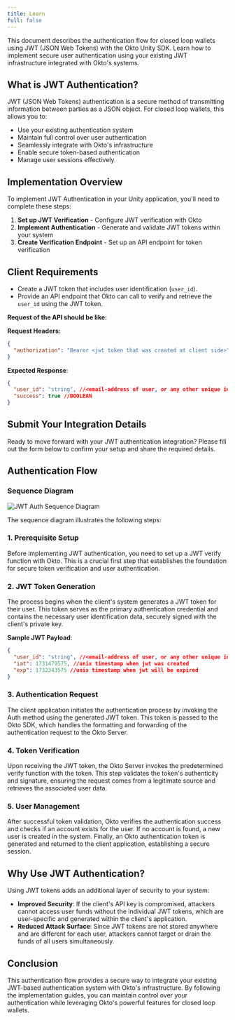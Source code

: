 ```yaml
---
title: Learn
full: false
---
```


This document describes the authentication flow for closed loop wallets using JWT (JSON Web Tokens) with the Okto Unity SDK. Learn how to implement secure user authentication using your existing JWT infrastructure integrated with Okto's systems.


## What is JWT Authentication?

JWT (JSON Web Tokens) authentication is a secure method of transmitting information between parties as a JSON object. For closed loop wallets, this allows you to:

- Use your existing authentication system
- Maintain full control over user authentication
- Seamlessly integrate with Okto's infrastructure
- Enable secure token-based authentication
- Manage user sessions effectively

## Implementation Overview

To implement JWT Authentication in your Unity application, you'll need to complete these steps:

1. **Set up JWT Verification** - Configure JWT verification with Okto
2. **Implement Authentication** - Generate and validate JWT tokens within your system
3. **Create Verification Endpoint** - Set up an API endpoint for token verification

## Client Requirements

- Create a JWT token that includes user identification (`user_id`).
- Provide an API endpoint that Okto can call to verify and retrieve the `user_id` using the JWT token.

**Request of the API should be like:**

**Request Headers:**

```json
{
  "authorization": "Bearer <jwt token that was created at client side>"
}
```

**Expected Response**:

```json
{
  "user_id": "string", //<email-address of user, or any other unique identification of user>,
  "success": true //BOOLEAN
}
```

## Submit Your Integration Details

Ready to move forward with your JWT authentication integration? Please fill out the form below to confirm your setup and share the required details.

<TypeformEmbed id="JOvE1w2S" />

## Authentication Flow

### Sequence Diagram

![JWT Auth Sequence Diagram](/images/jwt-auth-sequence-diagram.png)

The sequence diagram illustrates the following steps:

### 1. Prerequisite Setup

Before implementing JWT authentication, you need to set up a JWT verify function with Okto. This is a crucial first step that establishes the foundation for secure token verification and user authentication.

### 2. JWT Token Generation

The process begins when the client's system generates a JWT token for their user. This token serves as the primary authentication credential and contains the necessary user identification data, securely signed with the client's private key.

**Sample JWT Payload**:

```json
{
  "user_id": "string", //<email-address of user, or any other unique identification of user>,
  "iat": 1731479575, //unix timestamp when jwt was created
  "exp": 1732343575 //unix timestamp when jwt will be expired
}
```

### 3. Authentication Request

The client application initiates the authentication process by invoking the Auth method using the generated JWT token. This token is passed to the Okto SDK, which handles the formatting and forwarding of the authentication request to the Okto Server.

### 4. Token Verification

Upon receiving the JWT token, the Okto Server invokes the predetermined verify function with the token. This step validates the token's authenticity and signature, ensuring the request comes from a legitimate source and retrieves the associated user data.

### 5. User Management

After successful token validation, Okto verifies the authentication success and checks if an account exists for the user. If no account is found, a new user is created in the system. Finally, an Okto authentication token is generated and returned to the client application, establishing a secure session.

## Why Use JWT Authentication?

Using JWT tokens adds an additional layer of security to your system:

- **Improved Security**: If the client's API key is compromised, attackers cannot access user funds without the individual JWT tokens, which are user-specific and generated within the client's application.
- **Reduced Attack Surface**: Since JWT tokens are not stored anywhere and are different for each user, attackers cannot target or drain the funds of all users simultaneously.

## Conclusion

This authentication flow provides a secure way to integrate your existing JWT-based authentication system with Okto's infrastructure. By following the implementation guides, you can maintain control over your authentication while leveraging Okto's powerful features for closed loop wallets.
